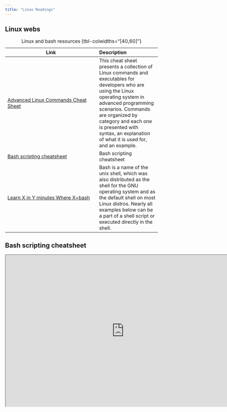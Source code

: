 ```yaml
---
title: "Linux Readings"
---
```



## Linux webs

| Link | Description |
|---------|:-----|
| [ Advanced Linux Commands Cheat Sheet](https://developers.redhat.com/cheat-sheets/intermediate-linux-cheat-sheet){.external} |This cheat sheet presents a collection of Linux commands and executables for developers who are using the Linux operating system in advanced programming scenarios. Commands are organized by category and each one is presented with syntax, an explanation of what it is used for, and an example. |
| [Bash scripting cheatsheet](https://devhints.io/bash){.external} | Bash scripting cheatsheet |
| [Learn X in Y minutes Where X=bash](https://learnxinyminutes.com/docs/bash/){.external} | Bash is a name of the unix shell, which was also distributed as the shell for the GNU operating system and as the default shell on most Linux distros. Nearly all examples below can be a part of a shell script or executed directly in the shell. |

: Linux and bash resources  {tbl-colwidths="[40,60]"}

## Bash scripting cheatsheet
    
```{=html}
<iframe width="780" height="500" src="https://devhints.io/bash" title="Bash scripting cheatsheet"></iframe>
```